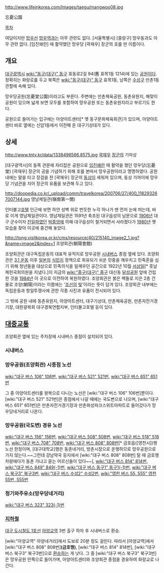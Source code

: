 http://www.lifeinkorea.com/Images/taegu/mangwoo08.jpg

忘憂公園

[[목차]]

여담이지만 [[망우선]] [[망우역]]과는 아무 관련도 없다. [서울특별시] [중랑구] 망우동과도 아무 관련 없다. [임진왜란] 때 활약했던 망우당 [곽재우] 장군의 호를 딴 이름이다.

== 개요 ==
[[대구광역시]] [[wiki:"동구(대구)" 동구]] 효동로2길 94(舊 효목1동 1214)에 있는 [[공원]]이다. 정확히는 화랑로를 두고 북쪽은 [[wiki:"동구(대구)" 동구]] 효목1동, 남쪽은 [[수성구]] 만촌1동 관할에 속해 있다.

망우당공원(忘憂堂公園)이라고도 부른다. 주변에는 만촌체육공원, 동촌유원지, 해맞이공원이 있으며 넓게 보면 모두를 포함하여 망우공원 또는 동촌유원지라고 부르기도 한다.

공원으로 들어가는 입구에는 아양아트센터[* 옛 동구문화체육회관]가 있으며, 아양아트센터 바로 옆에는 신암1동에서 이전해 온 대구기상대가 있다.

== 상세 ==
http://www.tntv.kr/data/1338496566.8575.jpg
[[곽재우]] [[장군]]의 기마상

[대구광역시]의 동쪽 관문에 자리잡은 공원으로 [[임진왜란]] 때 활약을 했던 망우당(忘憂堂) [곽재우] 장군의 공을 기념하기 위해 호를 본따서 망우공원이라고 명명하였다. 공원 내에는 말을 타고 장검을 찬 [곽재우] 장군의 [[동상]]이 세워져 있으며, 동상 가까이에 망우당 기념관을 지어 장군의 유품을 보관해 두고 있다.

http://doopedia.co.kr/_upload/comm/travelkorea/200706/27/400_118293267007144.jpg
영남제일관(嶺南第一關)

인터불고[[호텔]] 인근에 보면 하얀 성벽 위로 번듯한 누각 하나가 맨 먼저 눈에 띄는데, 바로 이게 영남제일관이다. 영남제일관은 1591년 축조된 대구읍성의 남문으로 [[1906년]] 대구 군수이자 [[친일파]]였던 [[박중양]]에 의해 대구읍성이 철거되면서 사라졌다가 [[1980년]] 옛 모습을 찾아 이곳에 중건해 놓았다.

http://tong.visitkorea.or.kr/cms/resource/40/215140_image2_1.jpg?&name=image2&index=1
조양회관(朝陽會館)

조양회관은 대구독립운동의 대표적 유적지로 망우공원 [[시내버스]] 종점 옆에 있다. 조양회관은 [[3.1 운동]] 이후 [[일본]]의 [[식민지]] 정책으로 회유되기 쉬운 민중을 깨우치고 민족혼을 심기 위해 청년들을 대상으로 민족의식을 일깨우던 공간으로 1922년 10월 [[서상일]][* 훗날 제헌국회의원을 지냈다.]이 지금의 [[wiki:"중구(대구)" 중구]] 대신동 [[달성공원]] 앞에 건립한 것을 [[1984년]] 이 곳으로 이전하여 복원하였다. 조양회관은 붉은 벽돌로 지은 2층 건물로 조양(朝陽)이라는 이름에는 '[[조선]]의 [[빛]]'이라는 뜻이 담겨 있다. 조양회관 내부에는 독립운동과 항일투쟁사에 관한 각종 사진과 유품이 전시되어 있다.

그 밖에 공원 내에 동촌유원지, 아양아트센터, 대구기상대, 만촌체육공원, 만촌자전거경기장, 대한광복회 대구경북연합지부, 인터불고호텔 등이 있다.

== [[대중교통]] ==
조양회관 옆에 있는 주차장에 시내버스 종점이 설치되어 있다.

=== 시내버스 ===
=== 망우공원(조양회관) 시종점 노선 ===
[[wiki:"대구 버스 106" 106번]], [[wiki:"대구 버스 521" 521번]], [[wiki:"대구 버스 651" 651번]]

그 중 아양아트센터를 왕복으로 다니는 노선은 [wiki:"대구 버스 106" 106번]뿐이다. [wiki:"대구 버스 521" 521번]은 종점에서 나갈 때에는 국도변으로 나오며, [wiki:"대구 버스 651" 651번]은 만촌자전거경기장과 만촌화성파크스위트아파트로 들어갔다가 망우당네거리로 나온다.

=== 망우공원(국도변) 경유 노선 ===
[[wiki:"대구 버스 156" 156번]], [[wiki:"대구 버스 508" 508번]], [[wiki:"대구 버스 518" 518번]], [[wiki:"대구 버스 708" 708번]], [[wiki:"대구 버스 808" 808번]][* 금호읍([영천시])행 노선 한정이며, [대구대학교]행은 동촌네거리, 방촌시장으로 운행하므로 망우공원으로 가지 않는다.~~그런데 강남약국 등지에서 [wiki:"대구 버스 808" 808번] 탈 때 금호행 차량에다가 동촌 가냐고 묻는 어르신들이 있다~~], [[wiki:"대구 버스 814" 814번]], [[wiki:"대구 버스 849" 849(-1)번]], [[wiki:"대구 버스 동구1" 동구1(-1)번]], [[wiki:"대구 버스 북구3" 북구3번]], [[wiki:"대구 버스 수성2" 수성2번]], [[wiki:"영천 버스 55, 555" 영천 55번, 555번]]

=== 청기와주유소(망우당네거리) ===
[[wiki:"대구 버스 323" 323(-1)번]]

=== [[지하철]] ===
[[대구 도시철도 1호선]] [[아양교역]] 3번 출구 하차 후 시내버스로 환승.

[wiki:"아양교역" 아양네거리]에서 도보로 20분 정도 걸린다. 따라서 [아양교역]에서 [wiki:"대구 버스 808" 808번]'''(금호행)''', [wiki:"대구 버스 814" 814번], [wiki:"대구 버스 북구3" 북구3번]으로 [[환승]]하는 게 낫다. 그 중 [wiki:"대구 버스 북구3" 북구3번]은 망우공원 안쪽으로 들어가며, 아양아트센터와 조양회관 종점을 경유하여 화랑교로 나간다.
